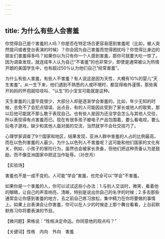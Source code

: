 ```yaml
---
---
---
```

title: 为什么有些人会害羞
---




你觉得自己是个害羞的人吗？你是否在特定场合更容易感到害羞呢（比如，被人突然提问或者登台表演的时候）？你会因为自己害羞而觉得困扰吗？你觉得比身边的朋友们害羞得多吗？如果你以为只有你一个人感到害羞，那你可就要大吃一惊了。因为调查发现，就连成年人认为自己“不害羞”的也非常少，即使是通常被认为热情开朗的美国学生中，也有超过50%认为他们自己“经常害羞”。

为什么有些人害羞，有些人不害羞？有人说这是因为天性，大概有10%的婴儿“天生害羞”，从一生下来，他们遇到不熟悉的人或环境时，都显得格外谨慎，那些离开妈妈的怀抱就哇哇叫、“认生”的小宝宝可能就是这种。

天生害羞的儿童毕竟很少，大部分人却是逐渐学会害羞的。比如，年少无知的时候，总免不了会犯点错误、出点丑，有的人可能因此受到了家长或他人的取笑，那以后他可能就不那么敢于表现自己。也有些人是因为还没学会怎么与其他人交往，所以表现得有点害羞而已。现在有很多孩子被电子产品包围着，要么看电视，要么玩电子游戏，缺少和其他人面对面的交流，当然就学不会社交技巧了。

心理学家调查了9个国家和地区，结果发现，亚洲人群中害羞的人占的比例最高，而在以色列害羞的人最少。为什么以色列人不害羞呢？这可能和他们国家的文化有关，例如，小孩子的冒险行为，虽然也会被家长责备，但他们把这种责备认为是鼓励，而不像亚洲国家中把这当作耻辱。（孙世月）





【实验场】

害羞也不是一成不变的。人可能“学会”害羞，也完全可以“学会”不害羞。

如果你是一个害羞的人，你可以试试这些小办法：1.与别人交谈时，微笑，看着他的眼睛，让自己的声音响亮、清晰，特别是说出你自己的名字的时候；2.多去那些通常会让你感到害羞的地方，去之前自己练习放松，集中精力在你将要做的事情上。如果上台表演会让你害羞，你可以在人少的时候走上那个舞台看看，上台前默默练习你将要表演的节目。

【微问题】荣格说：“性格决定命运。你同意他的观点吗？”

【关键词】性格　内向　外向　害羞